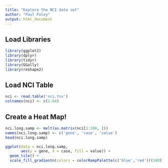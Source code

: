 ```yaml
---
title: "Explore the NCI data set"
author: "Paul Foley"
output: html_document
---
```


## Load Libraries
```r
library(ggplot2)
library(dplyr)
library(tidyr)
library(GGally)
library(reshape2)
```

## Load NCI Table
```r
nci <- read.table('nci.tsv')
colnames(nci) <- c(1:64)
```

## Create a Heat Map!
```r
nci.long.samp <- melt(as.matrix(nci[1:200, ]))
names(nci.long.samp) <- c('gene', 'case', 'value')
head(nci.long.samp)

ggplot(data = nci.long.samp, 
       aes(y = gene, x = case, fill = value)) +
  geom_tile() +
  scale_fill_gradientn(colors = colorRampPalette(c('blue','red'))(100))
```

